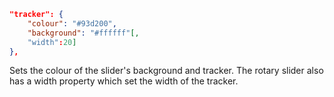 ```json
"tracker": {
    "colour": "#93d200",
    "background": "#ffffff"[,
    "width":20]
},
```

Sets the colour of the slider's background and tracker. The rotary slider also has a width property which set the width of the tracker. 